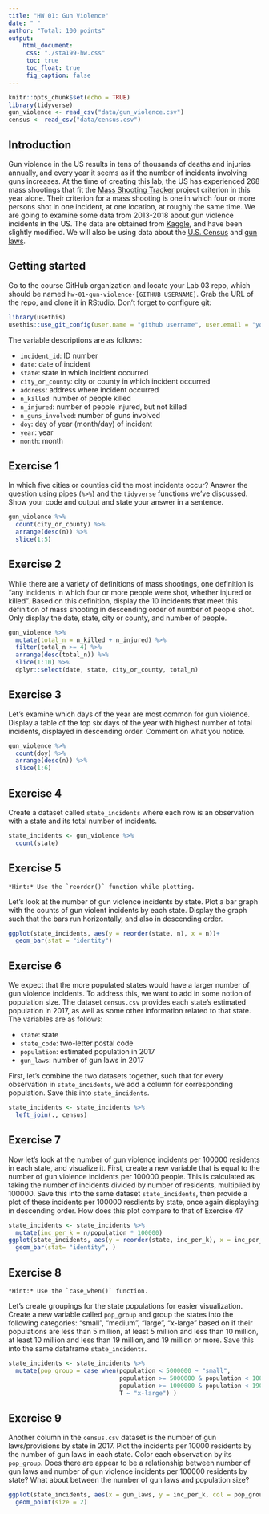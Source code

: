 ```yaml
---
title: "HW 01: Gun Violence"
date: " "
author: "Total: 100 points"
output: 
    html_document: 
     css: "./sta199-hw.css"
     toc: true
     toc_float: true
     fig_caption: false
---
```


```r
knitr::opts_chunk$set(echo = TRUE)
library(tidyverse)
gun_violence <- read_csv("data/gun_violence.csv")
census <- read_csv("data/census.csv")
```


## Introduction

Gun violence in the US results in tens of thousands of deaths and injuries annually, and every year it seems as if the number of incidents involving guns increases. At the time of creating this lab, the US has experienced 268 mass shootings that fit the [Mass Shooting Tracker](https://www.massshootingtracker.site/) project criterion in this year alone. Their criterion for a mass shooting is one in which four or more persons shot in one incident, at one location, at roughly the same time. We are going to examine some data from 2013-2018 about gun violence incidents in the US. The data are obtained from [Kaggle](https://www.kaggle.com/jameslko/gun-violence-data), and have been slightly modified. We will also be using data about the [U.S. Census](https://www2.census.gov/programs-surveys/popest/datasets/2010-2017/state/asrh/scprc-est2017-18+pop-res.csv) and [gun laws](https://statefirearmlaws.org/national-data/).

## Getting started

Go to the course GitHub organization and locate your Lab 03 repo, which should be named `hw-01-gun-violence-[GITHUB USERNAME]`. Grab the URL of the repo, and clone it in RStudio. Don't forget to configure git:

```r
library(usethis)
usethis::use_git_config(user.name = "github username", user.email = "your email")
```


The variable descriptions are as follows:

- `incident_id`: ID number
- `date`: date of incident
- `state`: state in which incident occurred
- `city_or_county`: city or county in which incident occurred
- `address`: address where incident occurred
- `n_killed`: number of people killed
- `n_injured`: number of people injured, but not killed
- `n_guns_involved`: number of guns involved 
- `doy`: day of year (month/day) of incident
- `year`: year
- `month`: month

## Exercise 1

In which five cities or counties did the most incidents occur? Answer the question using pipes (`%>%`) and the `tidyverse` functions we've discussed. Show your code and output and state your answer in a sentence.

```r
gun_violence %>%
  count(city_or_county) %>%
  arrange(desc(n)) %>%
  slice(1:5)
```

## Exercise 2

While there are a variety of definitions of mass shootings, one definition is "any incidents in which four or more people were shot, whether injured or killed". Based on this definition, display the 10 incidents that meet this definition of mass shooting in descending order of number of people shot. Only display the date, state, city or county, and number of people.

```r
gun_violence %>%
  mutate(total_n = n_killed + n_injured) %>%
  filter(total_n >= 4) %>%
  arrange(desc(total_n)) %>%
  slice(1:10) %>%
  dplyr::select(date, state, city_or_county, total_n)

```

## Exercise 3

Let's examine which days of the year are most common for gun violence. Display a table of the top six days of the year with highest number of total incidents, displayed in descending order. Comment on what you notice.

```r
gun_violence %>%
  count(doy) %>%
  arrange(desc(n)) %>%
  slice(1:6)
```


## Exercise 4

Create a dataset called `state_incidents` where each row is an observation with a state and its total number of incidents.

```r
state_incidents <- gun_violence %>%
  count(state) 
```

## Exercise 5

```marginfigure
*Hint:* Use the `reorder()` function while plotting.
```

Let's look at the number of gun violence incidents by state. Plot a bar graph with the counts of gun violent incidents by each state. Display the graph such that the bars run horizontally, and also in descending order.

```r
ggplot(state_incidents, aes(y = reorder(state, n), x = n))+
  geom_bar(stat = "identity")

```

## Exercise 6

We expect that the more populated states would have a larger number of gun violence incidents. To address this, we want to add in some notion of population size. The dataset `census.csv` provides each state's estimated population in 2017, as well as some other information related to that state. The variables are as follows: 

- `state`: state
- `state_code`: two-letter postal code
- `population`: estimated population in 2017 
- `gun_laws`: number of gun laws in 2017

First, let's combine the two datasets together, such that for every observation in `state_incidents`, we add a column for corresponding population. Save this into `state_incidents`.

```r
state_incidents <- state_incidents %>%
  left_join(., census)
```

## Exercise 7

Now let's look at the number of gun violence incidents per 100000 residents in each state, and visualize it. First, create a new variable that is equal to the number of gun violence incidents per 100000 people. This is calculated as taking the number of incidents divided by number of residents, multiplied by 100000. Save this into the same dataset `state_incidents`, then provide a plot of these incidents per 100000 resdients by state, once again displaying in descending order. How does this plot compare to that of Exercise 4?

```r
state_incidents <- state_incidents %>%
  mutate(inc_per_k = n/population * 100000)
ggplot(state_incidents, aes(y = reorder(state, inc_per_k), x = inc_per_k))+
  geom_bar(stat= "identity", )
```


## Exercise 8

```marginfigure
*Hint:* Use the `case_when()` function.
```

Let's create groupings for the state populations for easier visualization. Create a new variable called `pop_group` and group the states into the following categories: "small", "medium", "large", "x-large" based on if their populations  are less than 5 million, at least 5 million and less than 10 million, at least 10 million and less than 19 million, and 19 million or more. Save this into the same dataframe `state_incidents`.

```r
state_incidents <- state_incidents %>%
  mutate(pop_group = case_when(population < 5000000 ~ "small",
                               population >= 5000000 & population < 10000000 ~ "medium",
                               population >= 1000000 & population < 19000000 ~ "large",
                               T ~ "x-large") )
```


## Exercise 9

Another column in the `census.csv` dataset is the number of gun laws/provisions by state in 2017. Plot the incidents per 10000 residents by the number of gun laws in each state. Color each observation by its `pop_group`. Does there are appear to be a relationship between number of gun laws and number of gun violence incidents per 100000 residents by state? What about between the number of gun laws and population size?

```r
ggplot(state_incidents, aes(x = gun_laws, y = inc_per_k, col = pop_group))+
  geom_point(size = 2) 
```



